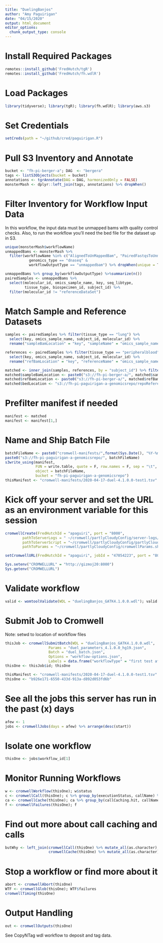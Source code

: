 ```yaml
---
title: "DuelingBanjos"
author: "Amy Paguirigan"
date: "04/15/2020"
output: html_document
editor_options: 
  chunk_output_type: console
---
```

# Install Required Packages
```r
remotes::install_github('FredHutch/tgR')
remotes::install_github('FredHutch/fh.wdlR')
```

# Load Packages
```r
library(tidyverse); library(tgR); library(fh.wdlR); library(aws.s3)
```

# Set Credentials
```r
setCreds(path = "~/github/cred/paguirigan.R") 
```

# Pull S3 Inventory and Annotate
```r
bucket <- "fh-pi-berger-a"; DAG  <- "bergera"
tags <- listS3Objects(bucket = bucket)
annotations <- tgrAnnotate(DAG = DAG, harmonizedOnly = FALSE)
monsterMash <- dplyr::left_join(tags, annotations) %>% dropWhen()
```

# Filter Inventory for Workflow Input Data
In this workflow, the input data must be unmapped bams with quality control checks.  Also, to run the workflow you'll need the bed file for the dataset up in S3.  
```r
unique(monsterMash$workflowName)
unmappedBams <- monsterMash %>% 
  filter(workflowName %in% c("AlignedToUnMappedBam", "PairedFastqsToUnmappedBam") & 
           genomics_type == "dnaseq" & 
           workflowOutputType == "unmappedbam") %>% dropWhen(unique = T)

unmappedBams %>% group_by(workflowOutputType) %>%summarize(n())
pairedSamples <- unmappedBams %>% 
  select(molecular_id, omics_sample_name, key, seq_libtype, 
         tissue_type, biospecimen_id, subject_id) %>% 
  filter(molecular_id != "referenceDataSet")

```

# Match Sample and Reference Datasets
```r
samples <- pairedSamples %>% filter(tissue_type == "lung") %>% 
  select(key, omics_sample_name, subject_id, molecular_id) %>%
  rename("sampleBamLocation" = "key", "sampleName" = "omics_sample_name")

references <- pairedSamples %>% filter(tissue_type == "peripheralblood") %>% 
  select(key, omics_sample_name, subject_id, molecular_id) %>% 
  rename("refBamLocation" = "key", "referenceName" = "omics_sample_name", "ref_molecular_id" = "molecular_id")

matched <- inner_join(samples, references, by = "subject_id") %>% filter(subject_id != "blinded")# Check here that all is as it should be.  
matched$sampleBamLocation <- paste0("s3://fh-pi-berger-a/", matched$sampleBamLocation)
matched$refBamLocation <- paste0("s3://fh-pi-berger-a/", matched$refBamLocation)
matched$bedLocation <- "s3://fh-pi-paguirigan-a-genomicsrepo/repoReferenceData/bedFiles/dfci-v5Oncopanel3.1/Exome_Plus_POPv3.1_SV_ONLY_3191451_Covered_hg19-tabbed.bed"

```

# Prefilter manifest if needed
```r
manifest <- matched
manifest <- manifest[1,]
```

# Name and Ship Batch File
```r
batchFileName <- paste0("cromwell-manifests/",format(Sys.Date(), "%Y-%m-%d-"), "duel-4.1.0.0-test1.tsv")
paste0("s3://fh-pi-paguirigan-a-genomicsrepo/", batchFileName)
s3write_using(manifest,
              FUN = write.table, quote = F, row.names = F, sep = "\t",
              object = batchFileName,
              bucket = "fh-pi-paguirigan-a-genomicsrepo")
thisManifest <- "cromwell-manifests/2020-04-17-duel-4.1.0.0-test1.tsv"
```
# Kick off your server and set the URL as an environment variable for this session
```r
cromwellCreate(FredHutchId = "apaguiri", port = "8000",
        pathToServerLogs = " ~/cromwell/partlyCloudyConfig/server-logs/partly-v49-%A.txt",
        pathToServerScript = "~/cromwell/partlyCloudyConfig/partlyCloudy.sh",
        pathToParams = "~/cromwell/partlyCloudyConfig/cromwellParams.sh")

setCromwellURL(FredHutchId = "apaguiri", jobId = "47054223", port = "8000")

Sys.setenv("CROMWELLURL" = "http://gizmoj20:8000")
Sys.getenv("CROMWELLURL")
```
# Validate workflow
```r
valid <- womtoolValidate(WDL = "duelingBanjos_GATK4.1.0.0.wdl"); valid[["errors"]]; valid$isRunnableWorkflow
```


# Submit Job to Cromwell
Note: setwd to location of workflow files
```r
thisJob <- cromwellSubmitBatch(WDL = "duelingBanjos_GATK4.1.0.0.wdl",
                    Params = "duel_parameters_4.1.0.0_hg19.json",
                    Batch = "duel_batch.json",
                    Options = "workflow-options.json",
                    Labels = data.frame("workflowType" = "first test after 1.0"))
thisOne <- thisJob$id; thisOne
```

```r
thisManifest <- "cromwell-manifests/2020-04-17-duel-4.1.0.0-test1.tsv"
thisOne <- "b926e171-6550-433d-913a-d892d053fd6b"
```

# See all the  jobs this server has run in the past (x) days
```r
afew <- 1
jobs <- cromwellJobs(days = afew) %>% arrange(desc(start))
```

# Isolate one workflow
```r
thisOne <- jobs$workflow_id[1]
```

# Monitor Running Workflows
```r
w <- cromwellWorkflow(thisOne); w$status
c <- cromwellCall(thisOne); c %>% group_by(executionStatus, callName) %>% summarize(status = n())
ca <- cromwellCache(thisOne); ca %>% group_by(callCaching.hit, callName) %>% summarize(hits = n())
f <- cromwellFailures(thisOne); f
```

# Find out more about call caching and calls
```r
butWhy <- left_join(cromwellCall(thisOne) %>% mutate_all(as.character), 
                    cromwellCache(thisOne) %>% mutate_all(as.character)); butWhy %>% group_by(callName, executionStatus, callCaching.hit) %>% summarize(hits = n()) %>% arrange(desc(executionStatus))
```

# Stop a workflow or find more about it
```r
abort <- cromwellAbort(thisOne)
WTF <- cromwellGlob(thisOne); WTF$failures
cromwellTiming(thisOne)
```

# Output Handling
```r
out <- cromwellOutputs(thisOne) 
```

See CopyNTag wdl workflow to deposit and tag data.  






